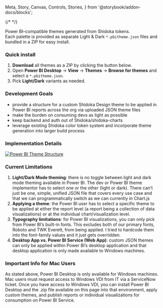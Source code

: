   Meta,
  Story,
  Canvas,
  Controls,
  Stories,
} from '@storybook/addon-docs/blocks';

{/* <Meta title="Grid" of={PowerBiStories} /> */}

Power BI–compatible themes generated from Shidoka tokens.  
Each palette is provided as separate Light & Dark `*.pbitheme.json` files and bundled in a ZIP for easy install.

### Quick install

1. **Download** all themes as a ZIP by clicking the button below.
2. Open **Power BI Desktop** → **View** → **Themes** → **Browse for themes** and select a `*.pbitheme.json`.
3. Pick **Light/Dark** variants as needed.

<Stories />

### Development Goals

- provide a structure for a custom Shidoka Design theme to be applied in Power BI reports across the org via uploaded JSON theme files
- make the burden on consuming devs as light as possible
- keep backend and auth out of Shidoka/shidoka-charts
- leverage existing Shidoka color token system and incorporate theme generation into larger build process

### Implementation Details

<a href="powerbi-theme-structure.png" target="_blank" rel="noopener noreferrer">
  <img
    src="powerbi-theme-structure.png"
    alt="Power BI Theme Structure"
    style={{
      maxWidth: '1200px',
      width: '100%',
      height: 'auto',
      marginBottom: '1rem',
    }}
  />
</a>

### Current Limitations

1. **Light/Dark Mode theming**: there is no toggle between light and dark mode theming available in Power BI. The dev or Power BI theme implementor has to select one or the other (light or dark). There can’t just be one, simple, unified JSON file that covers every use case and that we can programmatically switch as we can currently in Chart.js
2. **Applying a theme**: the Power BI user has to select a specific theme to be applied at either the report level (a report being a collection of data visualizations) or at the individual chart/visualization level.
3. **Typography limitations**: for Power BI visualizations, you can only pick from Power BI’s built-in fonts. This excludes both of our primary fonts, Roboto and TWK Everett, from being applied. I tried to hardcode them into the font-family values and it just gets overridden.
4. **Desktop App vs. Power BI Service (Web App)**: custom JSON themes can only be applied within Power BI’s desktop application and that desktop application is only made available to Windows machines.

### Important Info for Mac Users

As stated above, Power BI Desktop is only available for Windows machines. Mac users must request access to Windows VDI from IT via a ServiceNow ticket. Once you have access to Windows VDI, you can install Power BI Desktop and the .zip file available on this page into that environment, apply custom themes, and publish reports or individual visualizations for consumption on Power BI Service.
